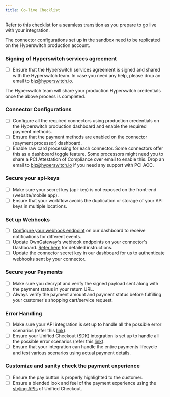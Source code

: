 ```yaml
---
title: Go-live Checklist
---
```


Refer to this checklist for a seamless transition as you prepare to go live with your integration.

<Warning>
The connector configurations set up in the sandbox need to be replicated on the Hyperswitch production account.
</Warning>

### Signing of Hyperswitch services agreement

- [ ] Ensure that the Hyperswitch services agreement is signed and shared with the Hyperswitch team. In case you need any help, please drop an email to biz@hyperswitch.io.

<Warning>
The Hyperswitch team will share your production Hyperswitch credentials once the above process is completed.
</Warning>

### Connector Configurations

- [ ] Configure all the required connectors using production credentials on the Hyperswitch production dashboard and enable the required payment methods.
- [ ] Ensure that the payment methods are enabled on the connector (payment processor) dashboard.
- [ ] Enable raw card processing for each connector. Some connectors offer this as a dashboard toggle feature. Some processors might need you to share a PCI Attestation of Compliance over email to enable this. Drop an email to biz@hyperswitch.io if you need any support with PCI AOC.

### Secure your api-keys

- [ ] Make sure your secret key (api-key) is not exposed on the front-end (website/mobile app).
- [ ] Ensure that your workflow avoids the duplication or storage of your API keys in multiple locations.

### Set up Webhooks

- [ ] [Configure your webhook endpoint](https://juspay-78.mintlify.app/essentials/webhooks#configuring-webhooks) on our dashboard to receive notifications for different events.
- [ ] Update OwnGateway's webhook endpoints on your connector's Dashboard. [Refer here](https://juspay-78.mintlify.app/essentials/webhooks#configuring-webhooks) for detailed instructions.
- [ ] Update the connector secret key in our dashboard for us to authenticate webhooks sent by your connector.

### Secure your Payments

- [ ] Make sure you decrypt and verify the signed payload sent along with the payment status in your return URL.
- [ ] Always verify the payment amount and payment status before fulfilling your customer's shopping cart/service request.

### Error Handling

- [ ] Make sure your API integration is set up to handle all the possible error scenarios (refer this [link](https://juspay-78.mintlify.app/essentials/error_codes)).
- [ ] Ensure your Unified Checkout (SDK) integration is set up to handle all the possible error scenarios (refer this [link](https://hyperswitch.io/docs/sdkIntegrations/unifiedCheckoutWeb/errorCodes)).
- [ ] Ensure that your integration can handle the entire payments lifecycle and test various scenarios using actual payment details.

### Customize and sanity check the payment experience

- [ ] Ensure the pay button is properly highlighted to the customer.
- [ ] Ensure a blended look and feel of the payment experience using the [styling APIs](https://hyperswitch.io/docs/sdkIntegrations/unifiedCheckoutWeb/customization) of Unified Checkout.
